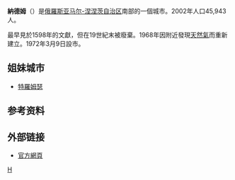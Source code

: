 {{Infobox Russian town
|name         = 納德姆
|ru_name      = Надым
|image_skyline= Nadym Torgoviy Centr.jpg
|image_caption= 納德姆
|coordinates  = {{coord|65|32|N|72|31|E|display=inline,title}}
|map_label_position=top
|image_coa    = Coat_of_Arms_of_Nadym_and_Nadymsky_rayon_(Yamal_Nenetsia).png
|coa_caption  = 納德姆市徽
|image_flag   = Flag of Nadym (Yamal Nenetsia), unofficial.png
|flag_caption = 納德姆市旗
|anthem       = 
|anthem_ref   = 
|holiday      =
|holiday_ref  =
|federal_subject = [[亞馬爾-涅涅茨自治區|亞馬爾-涅涅茨自治區]]
|federal_subject_ref =<ref name="Ref928">Law #42-ZAO</ref>
|adm_data_as_of = 2009年9月
|adm_city_jur   = 納德姆[[city_of_federal_subject_significance|town of okrug significance]]
|adm_city_jur_ref=<ref name="Ref928" />
|adm_ctr_of1  =[[納德姆斯基區|納德姆斯基區]]
|adm_ctr_of1_ref=<ref name="Ref928" />
|adm_ctr_of2= town of okrug significance of Nadym
|adm_ctr_of2_ref=<ref name="Ref928" />
|inhabloc_cat  = 市鎮
|inhabloc_cat_ref=<ref name="Ref928" />
|inhabloc_type=
|inhabloc_type_ref=
|mun_data_as_of = 2012年10月
|mun_district_jur = [[納德姆斯基區|納德姆斯基區]]
|mun_district_jur_ref=<ref name="Ref934" />
|urban_settlement_jur =Nadym Urban Settlement
|urban_settlement_jur_ref=<ref name="Ref934" />
|mun_admctr_of1= [[納德姆斯基區|納德姆斯基區]]
|mun_admctr_of1_ref=<ref name="Ref934" />
|mun_admctr_of2=Nadym Urban Settlement
|mun_admctr_of2_ref=<ref name="Ref934" />
|leader_title    = 市長
|leader_title_ref=
|leader_name     = Leonid Dyachenko
|leader_name_ref =
|representative_body=
|representative_body_ref=
|area_of_what=
|area_as_of=
|area_km2=
|area_km2_ref=
|pop_2010census=46611
|pop_2010census_ref=<ref name="2010Census">{{ru-pop-ref|2010Census}}</ref>
|pop_density=
|pop_density_as_of=
|pop_density_ref=
|pop_latest=
|pop_latest_date=
|pop_latest_ref=
|established_date=1598 (first mentioned),<br /> 1968 (re-established)
|established_title=Established
|established_date_ref=
|current_cat_date=March 9, 1972
|current_cat_date_ref=
|prev_name1=
|prev_name1_date=
|prev_name1_ref=
|postal_codes=629730
|postal_codes_ref=
|dialing_codes=3499
|dialing_codes_ref=
|website=http://www.gorod-nadym.ru/
|website_ref=
|commonscat=
|date = 2010年6月
}}

'''納德姆'''（{{lang-ru|Надым}}）是[[俄羅斯|俄羅斯]][[亚马尔-涅涅茨自治区|亚马尔-涅涅茨自治区]]南部的一個城市。2002年人口45,943人。

最早見於1598年的文獻，但在19世紀末被廢棄。1968年因附近發現[[天然氣|天然氣]]而重新建立。1972年3月9日設市。

==姐妹城市==
*{{NOR}}[[特羅姆瑟|特羅姆瑟]]
==参考资料==
{{reflist}}

==外部链接==
*{{ru icon}} [https://web.archive.org/web/20090302161117/http://www.nadym-city.ru/ 官方網頁]
{{亞馬爾-涅涅茨自治區城市}}
[[Category:亞馬爾-涅涅茨自治區城市|Н]]